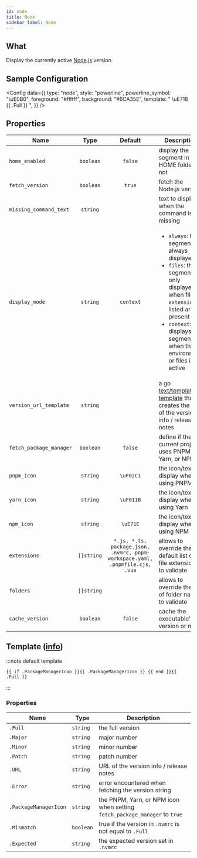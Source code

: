 ```yaml
---
id: node
title: Node
sidebar_label: Node
---
```


## What

Display the currently active [Node.js][node-js] version.

## Sample Configuration


<Config
  data={{
    type: "node",
    style: "powerline",
    powerline_symbol: "\uE0B0",
    foreground: "#ffffff",
    background: "#6CA35E",
    template: " \uE718 {{ .Full }} ",
  }}
/>

## Properties

| Name                    | Type       | Default                                                                      | Description                                                                                                                                                                                                                          |
| ----------------------- | :--------: | :--------------------------------------------------------------------------: | ------------------------------------------------------------------------------------------------------------------------------------------------------------------------------------------------------------------------------------ |
| `home_enabled`          | `boolean`  | `false`                                                                      | display the segment in the HOME folder or not                                                                                                                                                                                        |
| `fetch_version`         | `boolean`  | `true`                                                                       | fetch the Node.js version                                                                                                                                                                                                            |
| `missing_command_text`  | `string`   |                                                                              | text to display when the command is missing                                                                                                                                                                                          |
| `display_mode`          | `string`   | `context`                                                                    | <ul><li>`always`: the segment is always displayed</li><li>`files`: the segment is only displayed when file `extensions` listed are present</li><li>`context`: displays the segment when the environment or files is active</li></ul> |
| `version_url_template`  | `string`   |                                                                              | a go [text/template][go-text-template] [template][templates] that creates the URL of the version info / release notes                                                                                                                |
| `fetch_package_manager` | `boolean`  | `false`                                                                      | define if the current project uses PNPM, Yarn, or NPM                                                                                                                                                                                |
| `pnpm_icon`             | `string`   | `\uF02C1`                                                                    | the icon/text to display when using PNPM                                                                                                                                                                                             |
| `yarn_icon`             | `string`   | `\uF011B`                                                                    | the icon/text to display when using Yarn                                                                                                                                                                                             |
| `npm_icon`              | `string`   | `\uE71E`                                                                     | the icon/text to display when using NPM                                                                                                                                                                                              |
| `extensions`            | `[]string` | `*.js, *.ts, package.json, .nvmrc, pnpm-workspace.yaml, .pnpmfile.cjs, .vue` | allows to override the default list of file extensions to validate                                                                                                                                                                   |
| `folders`               | `[]string` |                                                                              | allows to override the list of folder names to validate                                                                                                                                                                              |
| `cache_version`         | `boolean`  | `false`                                                                      | cache the executable's version or not                                                                                                                                                                                                |

## Template ([info][templates])

:::note default template

```template
{{ if .PackageManagerIcon }}{{ .PackageManagerIcon }} {{ end }}{{ .Full }}
```

:::

### Properties

| Name                  | Type      | Description                                                                |
| --------------------- | --------- | -------------------------------------------------------------------------- |
| `.Full`               | `string`  | the full version                                                           |
| `.Major`              | `string`  | major number                                                               |
| `.Minor`              | `string`  | minor number                                                               |
| `.Patch`              | `string`  | patch number                                                               |
| `.URL`                | `string`  | URL of the version info / release notes                                    |
| `.Error`              | `string`  | error encountered when fetching the version string                         |
| `.PackageManagerIcon` | `string`  | the PNPM, Yarn, or NPM icon when setting `fetch_package_manager` to `true` |
| `.Mismatch`           | `boolean` | true if the version in `.nvmrc` is not equal to `.Full`                    |
| `.Expected`           | `string`  | the expected version set in `.nvmrc`                                       |

[go-text-template]: https://golang.org/pkg/text/template/
[templates]: /docs/configuration/templates
[node-js]: https://nodejs.org
